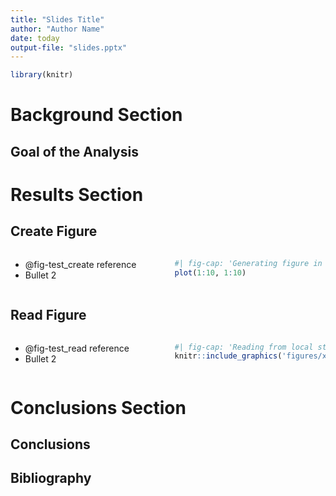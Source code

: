 ```yaml
---
title: "Slides Title"
author: "Author Name"
date: today
output-file: "slides.pptx"
---
```


```r
library(knitr)
```

# Background Section

## Goal of the Analysis

# Results Section

## Create Figure

::: columns
::: {.column width="50%"}

- @fig-test_create reference
- Bullet 2

:::

::: {.column width="50%"}
```r
#| fig-cap: 'Generating figure in chunk'
plot(1:10, 1:10)
```
:::
:::


## Read Figure

::: columns
::: {.column width="50%"}

- @fig-test_read reference
- Bullet 2

:::

::: {.column width="50%"}
```r
#| fig-cap: 'Reading from local storage'
knitr::include_graphics('figures/xkcd-image.png')
```
:::
:::


# Conclusions Section

## Conclusions 

## Bibliography

